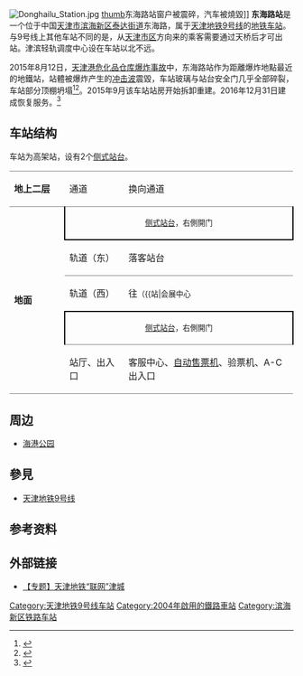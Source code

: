 {{noteTA 
|G1 =Transport}}
{{Infobox station
|name = 东海路
|eng_name = Donghailu
|linecolour = {{天津地铁颜色|9}}
|image = Missing image text.svg
|caption = 
|other_name = 
|country = {{PRC}}
|borough = [[天津市|天津市]][[滨海新区|滨海新区]][[泰达街道|泰达街道]]
|address = 东海路
|coordinates = {{coord|39.0397223|N|117.7310018|E|display=inline,title|Region:CH_type}}
|elevation = 
|owned = 
|operator = [[天津轨道交通集团|天津轨道交通集团]]
|lines = {{天津地铁线路名|9|SL}}
|distance = 
|platform = 2座[[侧式站台|侧式站台]]
|tracks = 2条
|bus_routes = 
|bus_stands = 
|connections = 公交站
|structure = 地面车站
|hall = 
|depth = 
|levels = 
|interchange = 
|exits = 
|lift = 
|escalator = 
|architect = 
|architectural_style = 
|colour = 
|type = 
|status = 运营中
|code = 
|zone = 
|classification = 
|website = 
|built = 
|opened = 2004年3月28日<br />2016年12月31日（重开）
|closed = 2015年8月13日
|pass_year = 
|passengers = 
|pass_system = 
|pass_rank = 
|mpassengers = 
|trains = 
|station_hours = 
|hours = 
|first = 往{{天津地铁起讫站|9|L}}：06:00
|last = 往{{天津地铁起讫站|9|L}}：22:30
|adjacent = {{adjacent stations|system=天津地铁|line=9|left=会展中心}}
|other_services = 
|route_map = 
}}
[[File:Donghailu_Station.jpg|thumb]]
[[文件:Tianjin_explosion_scene_20150813_(20).jpg|thumb]]东海路站窗户被震碎，汽车被燒毀]]
'''东海路站'''是一个位于中国[[天津市|天津市]][[滨海新区|滨海新区]][[泰达街道|泰达街道]]东海路，属于[[天津地铁|天津地铁]][[天津地铁9号线|9号线]]的[[地铁车站|地铁车站]]。与9号线上其他车站不同的是，从[[天津市区|天津市区]]方向来的乘客需要通过天桥后才可出站。津滨轻轨调度中心设在车站以北不远。

2015年8月12日，[[2015年天津港危化品仓库爆炸事故|天津港危化品仓库爆炸事故]]中，东海路站作为距離爆炸地點最近的地鐵站，站體被爆炸产生的[[冲击波|冲击波]]震毀，车站玻璃与站台安全门几乎全部碎裂，车站部分顶棚坍塌<ref>{{Cite web |url=http://www.chinatimes.com/realtimenews/20150813002607-260409 |title=天津津濱輕軌受損 東海路站被震毀 |access-date=2015-08-13 |archive-date=2020-04-05 |archive-url=https://web.archive.org/web/20200405090848/https://www.chinatimes.com/realtimenews/20150813002607-260409 }}</ref><ref>{{Cite web|url = http://news.enorth.com.cn/system/2015/09/14/030508578.shtml|title = 轻轨东海路车站已确定拆除 新车站设计进行中|accessdate = 2015-09-17|author = |date = |publisher = |archive-date = 2018-08-03|archive-url = https://web.archive.org/web/20180803133822/http://news.enorth.com.cn/system/2015/09/14/030508578.shtml}}</ref>。2015年9月该车站站房开始拆卸重建。2016年12月31日建成恢复服务。<ref>{{cite web|url=http://www.chinadaily.com.cn/hqcj/zxqxb/2015-12-14/content_14399907.html|title=津滨轻轨16日起恢复部分路段运营- Micro Reading|access-date=2015-12-14|archive-url=https://web.archive.org/web/20151222144801/http://www.chinadaily.com.cn/hqcj/zxqxb/2015-12-14/content_14399907.html|archive-date=2015-12-22|dead-url=yes}}</ref>

==车站结构==
车站为高架站，设有2个[[侧式站台|侧式站台]]。
{|cellspacing=0 cellpadding=3
|-
|style="border-top:solid 1px gray;" valign=top width=100|'''地上二层'''
|style="border-top:solid 1px gray;" valign=top width=100|通道
|style="border-top:solid 1px gray;" valign=top width=350|换向通道
|-
|style="border-top:solid 1px gray;border-bottom:solid 1px gray;" rowspan=5 valign=top width=50|'''地面'''
|style="border-right:solid 2px black;border-left:solid 2px black;border-top:solid 1px gray;border-bottom:solid 2px black;" colspan=2|<center><small>[[侧式站台|侧式站台]]，右側開门</small></center>
|-
|style="border-bottom:solid 1px gray;"|轨道（东）
|style="border-bottom:solid 1px gray;"|{{arrow|L}} {{天津地铁线路名|9|c}}落客站台
|-
|轨道（西）
|{{arrow|R}} {{天津地铁线路名|9|c}}往{{站|天津站}}<small>（{{站|会展中心||天津市}}）</small>
|-
|style="border-right:solid 2px black;border-left:solid 2px black;border-top:solid 2px black;" colspan=2|<center><small>[[侧式站台|侧式站台]]，右側開门</small></center>
|-
|style="border-top:solid 1px gray;border-bottom:solid 1px gray;" valign=top width=100|站厅、出入口
|style="border-top:solid 1px gray;border-bottom:solid 1px gray;" valign=top width=350|客服中心、[[自动售票机|自动售票机]]、验票机、A-C出入口
|}

== 周边 ==
*[[海港公园|海港公园]]

== 參見 ==
* [[天津地铁9号线|天津地铁9号线]]

== 参考资料 ==
{{reflist}}

== 外部链接 ==
* [http://news.enorth.com.cn/system/2006/08/09/001379965.shtml 【专题】天津地铁“联网”津城]{{Wayback|url=http://news.enorth.com.cn/system/2006/08/09/001379965.shtml |date=20070905012246 }}

{{天津地铁9号线}}
{{天津轨道交通车站列表}}

[[Category:天津地铁9号线车站|Category:天津地铁9号线车站]]
[[Category:2004年啟用的鐵路車站|Category:2004年啟用的鐵路車站]]
[[Category:滨海新区铁路车站|Category:滨海新区铁路车站]]